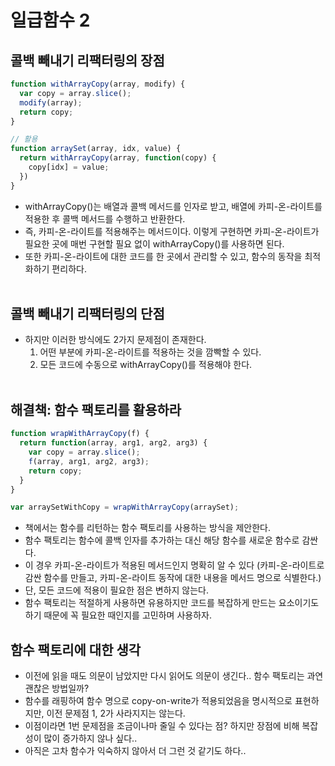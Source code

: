# 일급함수 2
## 콜백 빼내기 리팩터링의 장점
```js
function withArrayCopy(array, modify) {
  var copy = array.slice();
  modify(array);
  return copy;
}

// 활용
function arraySet(array, idx, value) {
  return withArrayCopy(array, function(copy) {
    copy[idx] = value;
  })
}
```
- withArrayCopy()는 배열과 콜백 메서드를 인자로 받고, 배열에 카피-온-라이트를 적용한 후 콜백 메서드를 수행하고 반환한다.
- 즉, 카피-온-라이트를 적용해주는 메서드이다. 이렇게 구현하면 카피-온-라이트가 필요한 곳에 매번 구현할 필요 없이 withArrayCopy()를 사용하면 된다.
- 또한 카피-온-라이트에 대한 코드를 한 곳에서 관리할 수 있고, 함수의 동작을 최적화하기 편리하다.
<br></br>
## 콜백 빼내기 리팩터링의 단점
- 하지만 이러한 방식에도 2가지 문제점이 존재한다.
  1. 어떤 부분에 카피-온-라이트를 적용하는 것을 깜빡할 수 있다.
  2. 모든 코드에 수동으로 withArrayCopy()를 적용해야 한다.
<br></br>


## 해결책: 함수 팩토리를 활용하라
```js
function wrapWithArrayCopy(f) {
  return function(array, arg1, arg2, arg3) {
    var copy = array.slice();
    f(array, arg1, arg2, arg3);
    return copy;
  }
}

var arraySetWithCopy = wrapWithArrayCopy(arraySet);
```
- 책에서는 함수를 리턴하는 함수 팩토리를 사용하는 방식을 제안한다.
- 함수 팩토리는 함수에 콜백 인자를 추가하는 대신 해당 함수를 새로운 함수로 감싼다.
- 이 경우 카피-온-라이트가 적용된 메서드인지 명확히 알 수 있다 (카피-온-라이트로 감싼 함수를 만들고, 카피-온-라이트 동작에 대한 내용을 메서드 명으로 식별한다.)
- 단, 모든 코드에 적용이 필요한 점은 변하지 않는다.
- 함수 팩토리는 적절하게 사용하면 유용하지만 코드를 복잡하게 만드는 요소이기도 하기 때문에 꼭 필요한 때인지를 고민하며 사용하자.


## 함수 팩토리에 대한 생각
- 이전에 읽을 때도 의문이 남았지만 다시 읽어도 의문이 생긴다.. 함수 팩토리는 과연 괜찮은 방법일까?
- 함수를 래핑하여 함수 명으로 copy-on-write가 적용되었음을 명시적으로 표현하지만, 이전 문제점 1, 2가 사라지지는 않는다.
- 이점이라면 1번 문제점을 조금이나마 줄일 수 있다는 점? 하지만 장점에 비해 복잡성이 많이 증가하지 않나 싶다..
- 아직은 고차 함수가 익숙하지 않아서 더 그런 것 같기도 하다..